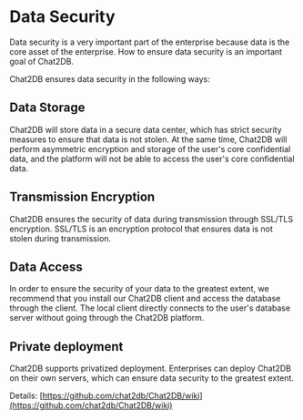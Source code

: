 # Data Security

Data security is a very important part of the enterprise because data is the core asset of the enterprise. How to ensure data security is an important goal of Chat2DB.

Chat2DB ensures data security in the following ways:

## Data Storage

Chat2DB will store data in a secure data center, which has strict security measures to ensure that data is not stolen. At the same time, Chat2DB will perform asymmetric encryption and storage of the user's core confidential data, and the platform will not be able to access the user's core confidential data.

## Transmission Encryption

Chat2DB ensures the security of data during transmission through SSL/TLS encryption. SSL/TLS is an encryption protocol that ensures data is not stolen during transmission.

## Data Access
In order to ensure the security of your data to the greatest extent, we recommend that you install our Chat2DB client and access the database through the client. The local client directly connects to the user's database server without going through the Chat2DB platform.

## Private deployment

Chat2DB supports privatized deployment. Enterprises can deploy Chat2DB on their own servers, which can ensure data security to the greatest extent.

Details: [https://github.com/chat2db/Chat2DB/wiki](https://github.com/chat2db/Chat2DB/wiki)